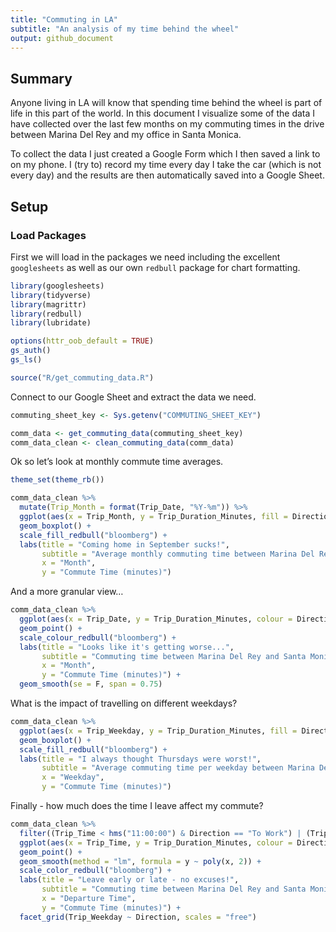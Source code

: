 ```yaml
---
title: "Commuting in LA"
subtitle: "An analysis of my time behind the wheel"
output: github_document
---
```


## Summary

Anyone living in LA will know that spending time behind the wheel is part of life in this part of the world. In this document I visualize some of the data I have collected over the last few months on my commuting times in the drive between Marina Del Rey and my office in Santa Monica.

To collect the data I just created a Google Form which I then saved a link to on my phone. I (try to) record my time every day I take the car (which is not every day) and the results are then automatically saved into a Google Sheet.

## Setup

### Load Packages

First we will load in the packages we need including the excellent `googlesheets` as well as our own `redbull` package for chart formatting.

```r
library(googlesheets)
library(tidyverse)
library(magrittr)
library(redbull)
library(lubridate)
```

```r
options(httr_oob_default = TRUE)
gs_auth()
gs_ls()
```

```r
source("R/get_commuting_data.R")
```

Connect to our Google Sheet and extract the data we need.
```r
commuting_sheet_key <- Sys.getenv("COMMUTING_SHEET_KEY")
```

```r
comm_data <- get_commuting_data(commuting_sheet_key)
comm_data_clean <- clean_commuting_data(comm_data)
```

Ok so let's look at monthly commute time averages.

```r
theme_set(theme_rb())

comm_data_clean %>% 
  mutate(Trip_Month = format(Trip_Date, "%Y-%m")) %>%
  ggplot(aes(x = Trip_Month, y = Trip_Duration_Minutes, fill = Direction)) +
  geom_boxplot() +
  scale_fill_redbull("bloomberg") +
  labs(title = "Coming home in September sucks!",
       subtitle = "Average monthly commuting time between Marina Del Rey and Santa Monica",
       x = "Month",
       y = "Commute Time (minutes)")
```

And a more granular view...

```r
comm_data_clean %>%
  ggplot(aes(x = Trip_Date, y = Trip_Duration_Minutes, colour = Direction)) +
  geom_point() +
  scale_colour_redbull("bloomberg") +
  labs(title = "Looks like it's getting worse...",
       subtitle = "Commuting time between Marina Del Rey and Santa Monica",
       x = "Month",
       y = "Commute Time (minutes)") +
  geom_smooth(se = F, span = 0.75)
```

What is the impact of travelling on different weekdays?

```r
comm_data_clean %>% 
  ggplot(aes(x = Trip_Weekday, y = Trip_Duration_Minutes, fill = Direction)) +
  geom_boxplot() +
  scale_fill_redbull("bloomberg") +
  labs(title = "I always thought Thursdays were worst!",
       subtitle = "Average commuting time per weekday between Marina Del Rey and Santa Monica",
       x = "Weekday",
       y = "Commute Time (minutes)")
```

Finally - how much does the time I leave affect my commute?

```r
comm_data_clean %>% 
  filter((Trip_Time < hms("11:00:00") & Direction == "To Work") | (Trip_Time > hms("16:00:00") & Direction == 'From Work')) %>%
  ggplot(aes(x = Trip_Time, y = Trip_Duration_Minutes, colour = Direction)) +
  geom_point() +
  geom_smooth(method = "lm", formula = y ~ poly(x, 2)) +
  scale_color_redbull("bloomberg") +
  labs(title = "Leave early or late - no excuses!",
       subtitle = "Commuting time between Marina Del Rey and Santa Monica (quadratic fit)",
       x = "Departure Time",
       y = "Commute Time (minutes)") +
  facet_grid(Trip_Weekday ~ Direction, scales = "free")
```


